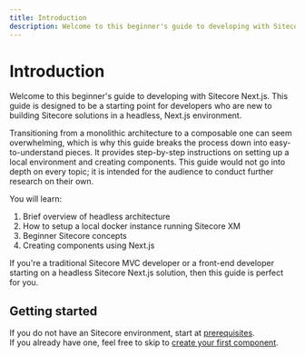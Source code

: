 ```yaml
---
title: Introduction
description: Welcome to this beginner's guide to developing with Sitecore Next.js. This guide is designed to be a starting point for developers who are new to building Sitecore solutions in a headless, Next.js environment.
---
```

# Introduction
 
Welcome to this beginner's guide to developing with Sitecore Next.js. This guide is designed to be a starting point for developers who are new to building Sitecore solutions in a headless,
Next.js environment.

Transitioning from a monolithic architecture to a composable one can seem overwhelming, which is why this guide breaks the process down into easy-to-understand pieces.
It provides step-by-step instructions on setting up a local environment and creating components. This guide would not go into depth on every topic; it is intended for the audience
to conduct further research on their own.

You will learn:
1. Brief overview of headless architecture
1. How to setup a local docker instance running Sitecore XM
1. Beginner Sitecore concepts
1. Creating components using Next.js

If you're a traditional Sitecore MVC developer or a front-end developer starting on a headless Sitecore Next.js solution, then this guide is perfect for you.

## Getting started

If you do not have an Sitecore environment, start at [prerequisites](/environment/prerequisites).  
If you already have one, feel free to skip to [create your first component](/create-your-first-component/create-a-component).
